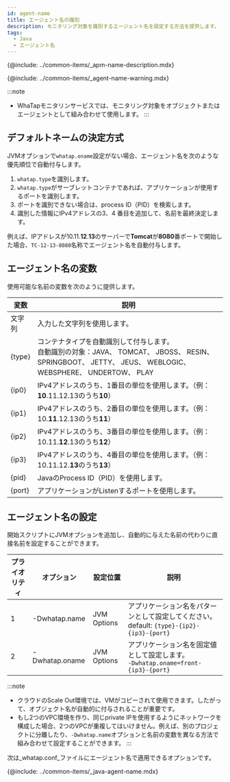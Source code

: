 ```yaml
---
id: agent-name
title: エージェント名の識別
description: モニタリング対象を識別するエージェント名を設定する方法を提供します。
tags:
  - Java
  - エージェント名
---
```


{@include: ../common-items/_apm-name-description.mdx}

{@include: ../common-items/_agent-name-warning.mdx}

:::note

-   WhaTapモニタリンサービスでは、モニタリング対象をオブジェクトまたはエージェントとして組み合わせて使用します。
    :::

## デフォルトネームの決定方式

JVMオプションで`whatap.oname`設定がない場合、エージェント名を次のような優先順位で自動付与します。

1.  `whatap.type`を識別します。
2.  `whatap.type`がサーブレットコンテナであれば、アプリケーションが使用するポートを識別します。
3.  ポートを識別できない場合は、process ID（PID）を検索します。
4.  識別した情報にIPv4アドレスの3、4 番目を追加して、名前を最終決定します。

例えば、IPアドレスが10.11.**12**.**13**のサーバーで**Tomcat**が**8080**番ポートで開始した場合、`TC-12-13-8080`名称でエージェント名を自動付与します。

## エージェント名の変数

使用可能な名前の変数を次のように提供します。

| 変数     | 説明                                                                                                                        |
| ------ | ------------------------------------------------------------------------------------------------------------------------- |
| 文字列    | 入力した文字列を使用します。                                                                                                            |
| {type} | コンテナタイプを自動識別して付与します。<br/>自動識別の対象：JAVA、 TOMCAT、 JBOSS、 RESIN、 SPRINGBOOT、 JETTY、 JEUS、 WEBLOGIC、 WEBSPHERE、 UNDERTOW、 PLAY |
| {ip0}  | IPv4アドレスのうち、1番目の単位を使用します。（例：**10**.11.12.13のうち**10**）                                                                     |
| {ip1}  | IPv4アドレスのうち、2番目の単位を使用します。（例：10.**11**.12.13のうち**11**）                                                                     |
| {ip2}  | IPv4アドレスのうち、3番目の単位を使用します。（例：10.11.**12**.13のうち**12**）                                                                     |
| {ip3}  | IPv4アドレスのうち、4番目の単位を使用します。（例：10.11.12.**13**のうち**13**）                                                                     |
| {pid}  | JavaのProcess ID（PID）を使用します。                                                                                               |
| {port} | アプリケーションがListenするポートを使用します。                                                                                               |

## エージェント名の設定

開始スクリプトにJVMオプションを追加し、自動的に与えた名前の代わりに直接名前を設定することができます。

| プライオリティ  | オプション           | 設定位置        | 説明                                                                         |
| -------- | --------------- | ----------- | -------------------------------------------------------------------------- |
| 1        | \-Dwhatap.name  | JVM Options | アプリケーション名をパターンとして設定してください。<br/>default: `{type}-{ip2}-{ip3}-{port}`        |
| 2        | \-Dwhatap.oname | JVM Options | アプリケーション名を固定値として設定します。<br/>`-Dwhatap.oname=front-{ip3}-{port}`             |

:::note

-   クラウドのScale Out環境では、VMがコピーされて使用できます。したがって、オブジェクト名が自動的に付与されることが重要です。
-   もし2つのVPC環境を作り、同じprivate IPを使用するようにネットワークを構成した場合、2つのVPCが重複してはいけません。例えば、別のプロジェクトに分離したり、`-Dwhatap.name`オプションと名前の変数を異なる方法で組み合わせて設定することができます。
    :::

次は_whatap.conf_ファイルにエージェント名で適用できるオプションです。

{@include: ../common-items/_java-agent-name.mdx}
